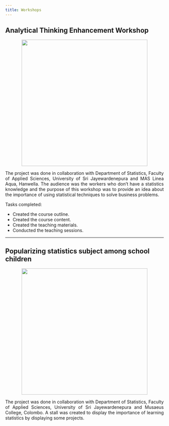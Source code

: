 ```yaml
---
title: Workshops
---
```


## Analytical Thinking Enhancement Workshop 

![](image_masworkshop.jpg){width=400 height=400 style="display:block;margin-left:auto;margin-right:auto;"}

::: {style="text-align: justify;"}
The project was done in collaboration with Department of Statistics, Faculty of Applied Sciences, University of Sri Jayewardenepura and MAS Linea Aqua, Hanwella. The audience was the workers who don't have a statistics knowledge and the purpose of this workshop was to provide an idea about the importance of using statistical techniques to solve business problems. <br>
:::

Tasks completed: <br>

* Created the course outline.
* Created the course content.
* Created the teaching materials. 
* Conducted the teaching sessions.

----

## Popularizing statistics subject among school children

![](image_musaeus.jpg){width=400 height=400 style="display:block;margin-left:auto;margin-right:auto;"}

::: {style="text-align: justify;"}
The project was done in collaboration with Department of Statistics, Faculty of Applied Sciences, University of Sri Jayewardenepura and Musaeus College, Colombo. A stall was created to display the importance of learning statistics by displaying some projects. 
:::

